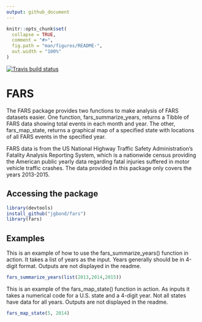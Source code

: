 ```yaml
---
output: github_document
---
```


<!-- README.md is generated from README.Rmd. Please edit that file -->

```r
knitr::opts_chunk$set(
  collapse = TRUE,
  comment = "#>",
  fig.path = "man/figures/README-",
  out.width = "100%"
)
```

<!-- badges: start -->
[![Travis build status](https://travis-ci.com/jgbond/fars-pack.svg?branch=master)](https://travis-ci.com/jgbond/fars-pack)
<!-- badges: end -->

# FARS

The FARS package provides two functions to make analysis of FARS datasets easier. One function, fars_summarize_years, returns a Tibble of FARS data showing total events in each month and year. The other, fars_map_state, returns a graphical map of a specified state with locations of all FARS events in the specified year.

FARS data is from the US National Highway Traffic Safety Administration's Fatality Analysis Reporting System, which is a nationwide census providing the American public yearly data regarding fatal injuries suffered in motor vehicle traffic crashes. The data provided in this package only covers the years 2013-2015.

## Accessing the package
```r
library(devtools)
install_github("jgbond/fars")
library(fars)
```

## Examples

This is an example of how to use the fars_summarize_years() function in action. It takes a list of years as the input. Years generally should be in 4-digit format. Outputs are not displayed in the readme.

```r
fars_summarize_years(list(2013,2014,2015))
```

This is an example of the fars_map_state() function in action. As inputs it takes a numerical code for a U.S. state and a 4-digit year. Not all states have data for all years. Outputs are not displayed in the readme.

```r
fars_map_state(5, 2014)
```

